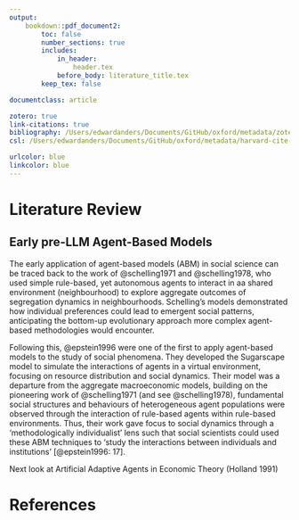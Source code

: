 ```yaml
---
output:
    bookdown::pdf_document2:
        toc: false
        number_sections: true
        includes:
            in_header:
                header.tex
            before_body: literature_title.tex
        keep_tex: false

documentclass: article

zotero: true
link-citations: true
bibliography: /Users/edwardanders/Documents/GitHub/oxford/metadata/zotero_library.bib
csl: /Users/edwardanders/Documents/GitHub/oxford/metadata/harvard-cite-them-right.csl

urlcolor: blue
linkcolor: blue
---
```


# Literature Review

## Early pre-LLM Agent-Based Models

The early application of agent-based models (ABM) in social science can be traced back to the work of @schelling1971 and @schelling1978, who used simple rule-based, yet autonomous agents to interact in aa shared environment (neighbourhood) to explore aggregate outcomes of segregation dynamics in neighbourhoods. Schelling's models demonstrated how individual preferences could lead to emergent social patterns, anticipating the bottom-up evolutionary approach more complex agent-based methodologies would encounter.

Following this, @epstein1996 were one of the first to apply agent-based models to the study of social phenomena. They developed the Sugarscape model to simulate the interactions of agents in a virtual environment, focusing on resource distribution and social dynamics. Their model was a departure from the aggregate macroeconomic models, building on the pioneering work of @schelling1971 (and see @schelling1978), fundamental social structures and behaviours of heterogeneous agent populations were observed through the interaction of rule-based agents within rule-based environments. Thus, their work gave focus to social dynamics through a 'methodologically individualist' lens such that social scientists could used these ABM techniques to 'study the interactions between individuals and institutions' [@epstein1996: 17].

Next look at Artificial Adaptive Agents in Economic Theory (Holland 1991)

# References